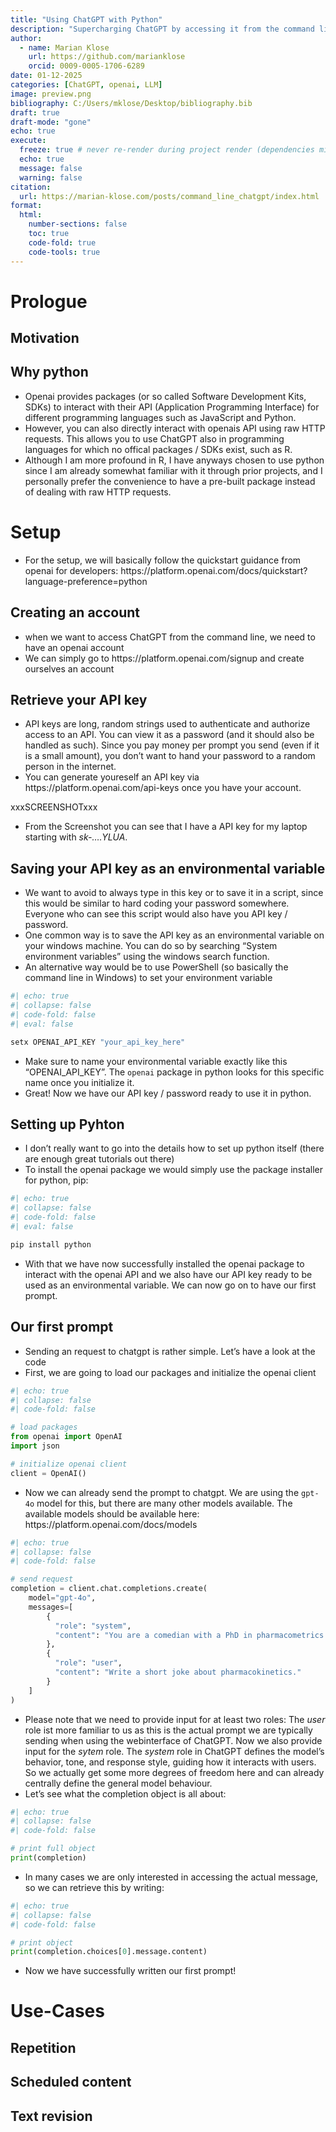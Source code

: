 ```yaml
---
title: "Using ChatGPT with Python"
description: "Supercharging ChatGPT by accessing it from the command line."
author:
  - name: Marian Klose
    url: https://github.com/marianklose
    orcid: 0009-0005-1706-6289
date: 01-12-2025
categories: [ChatGPT, openai, LLM] 
image: preview.png
bibliography: C:/Users/mklose/Desktop/bibliography.bib
draft: true
draft-mode: "gone"
echo: true
execute:
  freeze: true # never re-render during project render (dependencies might change over time)
  echo: true
  message: false
  warning: false
citation: 
  url: https://marian-klose.com/posts/command_line_chatgpt/index.html
format:
  html:
    number-sections: false
    toc: true
    code-fold: true
    code-tools: true
---
```


# Prologue

## Motivation

## Why python

- Openai provides packages (or so called Software Development Kits, SDKs) to interact with their API (Application Programming Interface) for different programming languages such as JavaScript and Python. 
- However, you can also directly interact with openais API using raw HTTP requests. This allows you to use ChatGPT also in programming languages for which no offical packages / SDKs exist, such as R. 
- Although I am more profound in R, I have anyways chosen to use python since I am already somewhat familiar with it through prior projects, and I personally prefer the convenience to have a pre-built package instead of dealing with raw HTTP requests.

# Setup

- For the setup, we will basically follow the quickstart guidance from openai for developers: https://platform.openai.com/docs/quickstart?language-preference=python

## Creating an account

- when we want to access ChatGPT from the command line, we need to have an openai account
- We can simply go to https://platform.openai.com/signup and create ourselves an account

## Retrieve your API key

- API keys are long, random strings used to authenticate and authorize access to an API. You can view it as a password (and it should also be handled as such). Since you pay money per prompt you send (even if it is a small amount), you don't want to hand your password to a random person in the internet.
- You can generate youreself an API key via https://platform.openai.com/api-keys once you have your account.

xxxSCREENSHOTxxx

- From the Screenshot you can see that I have a API key for my laptop starting with *sk-....YLUA*. 

## Saving your API key as an environmental variable

- We want to avoid to always type in this key or to save it in a script, since this would be similar to hard coding your password somewhere. Everyone who can see this script would also have you API key / password. 
- One common way is to save the API key as an environmental variable on your windows machine. You can do so by searching "System environment variables" using the windows search function.
- An alternative way would be to use PowerShell (so basically the command line in Windows) to set your environment variable

```r
#| echo: true
#| collapse: false
#| code-fold: false
#| eval: false

setx OPENAI_API_KEY "your_api_key_here"
```

- Make sure to name your environmental variable exactly like this "OPENAI_API_KEY". The `openai` package in python looks for this specific name once you initialize it.
- Great! Now we have our API key / password ready to use it in python.

## Setting up Pyhton

- I don't really want to go into the details how to set up python itself (there are enough great tutorials out there)
- To install the openai package we would simply use the package installer for python, pip:


```r
#| echo: true
#| collapse: false
#| code-fold: false
#| eval: false

pip install python
```

- With that we have now successfully installed the openai package to interact with the openai API and we also have our API key ready to be used as an environmental variable. We can now go on to have our first prompt.


## Our first prompt

- Sending an request to chatgpt is rather simple. Let's have a look at the code
- First, we are going to load our packages and initialize the openai client

```python
#| echo: true
#| collapse: false
#| code-fold: false

# load packages
from openai import OpenAI
import json

# initialize openai client
client = OpenAI()
```

- Now we can already send the prompt to chatgpt. We are using the `gpt-4o` model for this, but there are many other models available. The available models should be available here: https://platform.openai.com/docs/models

```python
#| echo: true
#| collapse: false
#| code-fold: false

# send request
completion = client.chat.completions.create(
    model="gpt-4o",
    messages=[
        {
          "role": "system",
          "content": "You are a comedian with a PhD in pharmacometrics."
        },
        {
          "role": "user",
          "content": "Write a short joke about pharmacokinetics."
        }
    ]
)
```

- Please note that we need to provide input for at least two roles: The *user* role ist more familiar to us as this is the actual prompt we are typically sending when using the webinterface of ChatGPT. Now we also provide input for the *sytem* role. The *system* role in ChatGPT defines the model's behavior, tone, and response style, guiding how it interacts with users. So we actually get some more degrees of freedom here and can already centrally define the general model behaviour. 
- Let's see what the completion object is all about:


```python
#| echo: true
#| collapse: false
#| code-fold: false

# print full object
print(completion)
```

- In many cases we are only interested in accessing the actual message, so we can retrieve this by writing:


```python
#| echo: true
#| collapse: false
#| code-fold: false

# print object
print(completion.choices[0].message.content)
```

- Now we have successfully written our first prompt!



# Use-Cases

## Repetition

## Scheduled content

## Text revision
